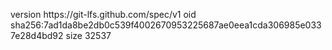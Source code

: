 version https://git-lfs.github.com/spec/v1
oid sha256:7ad1da8be2db0c539f4002670953225687ae0eea1cda306985e0337e28d4bd92
size 32537
